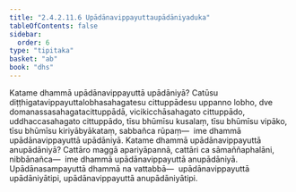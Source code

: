 ```yaml
---
title: "2.4.2.11.6 Upādānavippayuttaupādāniyaduka"
tableOfContents: false
sidebar:
  order: 6
type: "tipitaka"
basket: "ab"
book: "dhs"
---
```



<DynamicBreadcrumb />

<Division number="1563" book="dhs">

<Paragraph number="2274" book="dhs">
Katame dhammā upādānavippayuttā upādāniyā? Catūsu diṭṭhigatavippayuttalobhasahagatesu cittuppādesu uppanno lobho, dve domanassasahagatacittuppādā, vicikicchāsahagato cittuppādo, uddhaccasahagato cittuppādo, tīsu bhūmīsu kusalaṃ, tīsu bhūmīsu vipāko, tīsu bhūmīsu kiriyābyākataṃ, sabbañca rūpaṃ—  ime dhammā upādānavippayuttā upādāniyā.
</Paragraph>

</Division>
<Division number="1564" book="dhs">

<Paragraph number="2275" book="dhs">
Katame dhammā upādānavippayuttā anupādāniyā? Cattāro maggā apariyāpannā, cattāri ca sāmaññaphalāni, nibbānañca—  ime dhammā upādānavippayuttā anupādāniyā. Upādānasampayuttā dhammā na vattabbā—  upādānavippayuttā upādāniyātipi, upādānavippayuttā anupādāniyātipi.
</Paragraph>
</Division>
